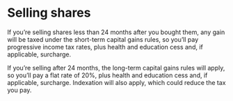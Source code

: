 # Selling shares

If you’re selling shares less than 24 months after you bought them, any gain will be taxed under the short-term capital gains rules, so you’ll pay progressive income tax rates, plus health and education cess and, if applicable, surcharge.

If you’re selling after 24 months, the long-term capital gains rules will apply, so you’ll pay a flat rate of 20%, plus health and education cess and, if applicable, surcharge. Indexation will also apply, which could reduce the tax you pay.
